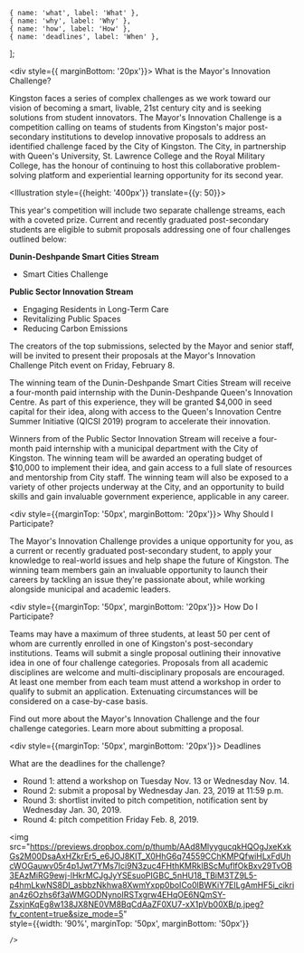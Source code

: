 
	{ name: 'what', label: 'What' },
	{ name: 'why', label: 'Why' },
	{ name: 'how', label: 'How' },
	{ name: 'deadlines', label: 'When' },
];

<ScrollHeader name="what"><div style={{ marginBottom: '20px'}}>
What is the Mayor's Innovation Challenge?
</div></ScrollHeader>

Kingston faces a series of complex challenges as we work toward our vision of becoming a smart, livable, 21st century city and is seeking solutions from student innovators. The Mayor's Innovation Challenge is a competition calling on teams of students from Kingston's major post-secondary institutions to develop innovative proposals to address an identified challenge faced by the City of Kingston. The City, in partnership with Queen's University, St. Lawrence College and the Royal Military College, has the honour of continuing to host this collaborative problem-solving platform and experiential learning opportunity for its second year.

<Illustration style={{height: '400px'}} translate={{y: 50}}>
	<CityHallZdog />
</Illustration>

This year's competition will include two separate challenge streams, each with a coveted prize. Current and recently graduated post-secondary students are eligible to submit proposals addressing one of four challenges outlined below:

**Dunin-Deshpande Smart Cities Stream**
- Smart Cities Challenge

**Public Sector Innovation Stream**
* Engaging Residents in Long-Term Care
* Revitalizing Public Spaces
* Reducing Carbon Emissions

The creators of the top submissions, selected by the Mayor and senior staff, will be invited to present their proposals at the Mayor's Innovation Challenge Pitch event on Friday, February 8.

The winning team of the Dunin-Deshpande Smart Cities Stream will receive a four-month paid internship with the Dunin-Deshpande Queen's Innovation Centre. As part of this experience, they will be granted $4,000 in seed capital for their idea, along with access to the Queen's Innovation Centre Summer Initiative (QICSI 2019) program to accelerate their innovation.

Winners from of the Public Sector Innovation Stream will receive a four-month paid internship with a municipal department with the City of Kingston. The winning team will be awarded an operating budget of $10,000 to implement their idea, and gain access to a full slate of resources and mentorship from City staff. The winning team will also be exposed to a variety of other projects underway at the City, and an opportunity to build skills and gain invaluable government experience, applicable in any career.

<ScrollHeader name="why"><div style={{marginTop: '50px', marginBottom: '20px'}}>
Why Should I Participate?
</div></ScrollHeader>

The Mayor's Innovation Challenge provides a unique opportunity for you, as a current or recently graduated post-secondary student, to apply your knowledge to real-world issues and help shape the future of Kingston. The winning team members gain an invaluable opportunity to launch their careers by tackling an issue they're passionate about, while working alongside municipal and academic leaders.

<ScrollHeader name="how"><div style={{marginTop: '50px', marginBottom: '20px'}}>
How Do I Participate?
</div></ScrollHeader>

Teams may have a maximum of three students, at least 50 per cent of whom are currently enrolled in one of Kingston's post-secondary institutions. Teams will submit a single proposal outlining their innovative idea in one of four challenge categories. Proposals from all academic disciplines are welcome and multi-disciplinary proposals are encouraged. At least one member from each team must attend a workshop in order to qualify to submit an application. Extenuating circumstances will be considered on a case-by-case basis.

Find out more about the Mayor's Innovation Challenge and the four challenge categories. Learn more about submitting a proposal.

<ScrollHeader name="deadlines"><div style={{marginTop: '50px', marginBottom: '20px'}}>
Deadlines
</div></ScrollHeader>

What are the deadlines for the challenge?

* Round 1: attend a workshop on Tuesday Nov. 13 or Wednesday Nov. 14.
* Round 2: submit a proposal by Wednesday Jan. 23, 2019 at 11:59 p.m.
* Round 3: shortlist invited to pitch competition, notification sent by Wednesday Jan. 30, 2019.
* Round 4: pitch competition Friday Feb. 8, 2019.

<img 
	src="https://previews.dropbox.com/p/thumb/AAd8MlyygucqkHQOgJxeKxkGs2M00DsaAxHZkrEr5_e6JOJ8KIT_X0HhG6q74559CChKMPQfwiHLxFdUhcWOGauwv05r4p1Jwt7YMs7Ici9N3zuc4FHthKMRkIBScMuflfOkBxv29TvOB3EAzMiRG9ewj-lHkrMCJgJyYSEsuoPIGBC_5nHU18_TBiM3TZ9L5-p4hmLkwNS8DI_asbbzNkhwa8XwmYxpp0boICo0lBWKiY7EILgAmHF5i_cikrian4z6Ozhs6f3aWMGODNynoIRSTxgrw4EHqOE6NQmSY-ZsxjnKqEg8w138JX8NE0VM8BqCdAaZF0XU7-xX1pVb00XB/p.jpeg?fv_content=true&size_mode=5"  
	style={{width: '90%', marginTop: '50px', marginBottom: '50px'}}
	
	/>

